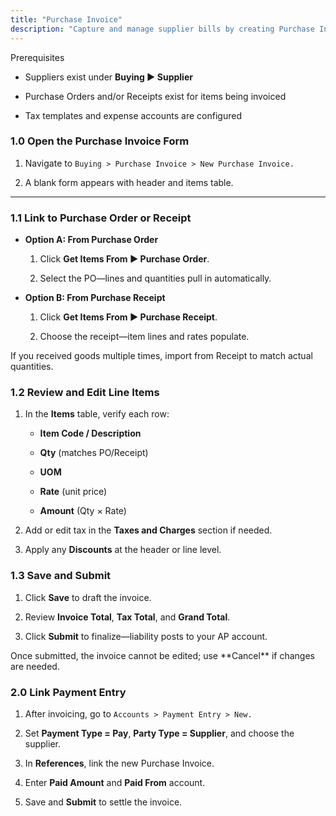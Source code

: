 ```yaml
---
title: "Purchase Invoice"
description: "Capture and manage supplier bills by creating Purchase Invoices in the CGIC App—ensuring accurate liability tracking, tax calculation, and seamless integration with Payments and Financial Reports."
---
```


<Info>
  Prerequisites

  - Suppliers exist under **Buying ▶️ Supplier**  

  - Purchase Orders and/or Receipts exist for items being invoiced  

  - Tax templates and expense accounts are configured  
</Info>

### 1.0 Open the Purchase Invoice Form  

1. Navigate to `Buying > Purchase Invoice > New Purchase Invoice. ` 

2. A blank form appears with header and items table.

---

### 1.1 Link to Purchase Order or Receipt  

- **Option A: From Purchase Order**  

  1. Click **Get Items From ▶️ Purchase Order**.  

  2. Select the PO—lines and quantities pull in automatically.  

- **Option B: From Purchase Receipt**  

  1. Click **Get Items From ▶️ Purchase Receipt**.  

  2. Choose the receipt—item lines and rates populate.

<Note>
  If you received goods multiple times, import from Receipt to match actual quantities.
</Note>

### 1.2 Review and Edit Line Items  

1. In the **Items** table, verify each row:  

   - **Item Code / Description**  

   - **Qty** (matches PO/Receipt)  

   - **UOM**  

   - **Rate** (unit price)  

   - **Amount** (Qty × Rate)  

2. Add or edit tax in the **Taxes and Charges** section if needed.  

3. Apply any **Discounts** at the header or line level.

### 1.3 Save and Submit  

1. Click **Save** to draft the invoice.  

2. Review **Invoice Total**, **Tax Total**, and **Grand Total**.  

3. Click **Submit** to finalize—liability posts to your AP account.

<Note>
  Once submitted, the invoice cannot be edited; use **Cancel** if changes are needed.
</Note>

### 2.0 Link Payment Entry  

1. After invoicing, go to `Accounts > Payment Entry > New.`  

2. Set **Payment Type = Pay**, **Party Type = Supplier**, and choose the supplier.  

3. In **References**, link the new Purchase Invoice.  

4. Enter **Paid Amount** and **Paid From** account.  

5. Save and **Submit** to settle the invoice.
